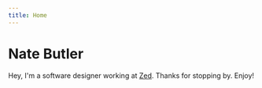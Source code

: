 ```yaml
---
title: Home
---
```


# Nate Butler

Hey, I'm a software designer working at [Zed](zed.dev). Thanks for stopping by. Enjoy!